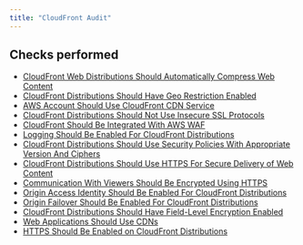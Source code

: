 ```yaml
---
title: "CloudFront Audit"
---
```


## Checks performed

- [CloudFront Web Distributions Should Automatically Compress Web Content](cloudfrontmonitoring/rules/cloudfront_compress_objects_automatically)
- [CloudFront Distributions Should Have Geo Restriction Enabled](cloudfrontmonitoring/rules/cloudfront_geo_restriction)
- [AWS Account Should Use CloudFront CDN Service](cloudfrontmonitoring/rules/cloudfront_in_use)
- [CloudFront Distributions Should Not Use Insecure SSL Protocols](cloudfrontmonitoring/rules/cloudfront_insecure_ssl)
- [CloudFront Should Be Integrated With AWS WAF](cloudfrontmonitoring/rules/cloudfront_integrated_waf)
- [Logging Should Be Enabled For CloudFront Distributions](cloudfrontmonitoring/rules/cloudfront_logging_enabled)
- [CloudFront Distributions Should Use Security Policies With Appropriate Version And Ciphers](cloudfrontmonitoring/rules/cloudfront_security_policy)
- [CloudFront Distributions Should Use HTTPS For Secure Delivery of Web Content](cloudfrontmonitoring/rules/cloudfront_traffic_to_origin_unencrypted)
- [Communication With Viewers Should Be Encrypted Using HTTPS](cloudfrontmonitoring/rules/cloudfront_viewer_protocol_policy)
- [Origin Access Identity Should Be Enabled For CloudFront Distributions](cloudfrontmonitoring/rules/cloudfront_origin_access_s3_origins)
- [Origin Failover Should Be Enabled For CloudFront Distributions](cloudfrontmonitoring/rules/cloudfront_origin_failover)
- [CloudFront Distributions Should Have Field-Level Encryption Enabled](cloudfrontmonitoring/rules/cloudfront_fieldlevel_encryption)
- [Web Applications Should Use CDNs](cloudfrontmonitoring/rules/cloudfront_use_cdn)
- [HTTPS Should Be Enabled on CloudFront Distributions](cloudfrontmonitoring/rules/cloudfront_distributions_https)
